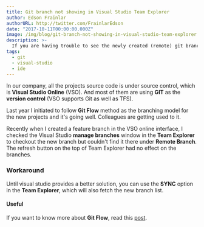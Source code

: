 ```yaml
---
title: Git branch not showing in Visual Studio Team Explorer
author: Edson Frainlar
authorURL: http://twitter.com/FrainlarEdson
date: "2017-10-11T00:00:00.000Z"
image: /img/blog/git-branch-not-showing-in-visual-studio-team-explorer.png
description: >-
  If you are having trouble to see the newly created (remote) git branches in the Visual Studio Team Explorer, try the workaround provided in this article.
tags:
  - git
  - visual-studio
  - ide
---
```


In our company, all the projects source code is under source control, which is **Visual Studio Online** (VSO). And most of them are using **GIT** as the **version control** (VSO supports Git as well as TFS).

Last year I initiated to follow **Git Flow** method as the branching model for the new projects and it's going well. Colleagues are getting used to it.

Recently when I created a feature branch in the VSO online interface, I checked the Visual Studio **manage branches** window in the **Team Explorer** to checkout the new branch but couldn't find it there under **Remote Branch**. The refresh button on the top of Team Explorer had no effect on the branches.

### Workaround

Until visual studio provides a better solution, you can use the **SYNC** option in the **Team Explorer**, which will also fetch the new branch list.

#### Useful

If you want to know more about **Git Flow**, read this [post](http://nvie.com/posts/a-successful-git-branching-model/).

